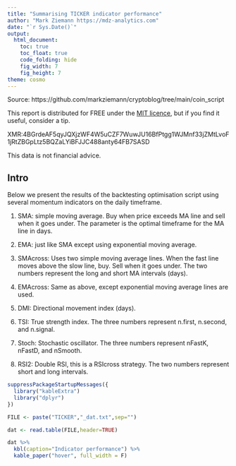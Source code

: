 ```yaml
---
title: "Summarising TICKER indicator performance"
author: "Mark Ziemann https://mdz-analytics.com"
date: "`r Sys.Date()`"
output:
  html_document:
    toc: true
    toc_float: true
    code_folding: hide
    fig_width: 7
    fig_height: 7
theme: cosmo
---
```


Source: https://github.com/markziemann/cryptoblog/tree/main/coin_script

This report is distributed for FREE under the [MIT licence](https://github.com/markziemann/cryptoblog/blob/main/LICENSE),
but if you find it useful, consider a tip.

XMR:4BGrdeAF5qyJQXjzWF4W5uCZF7WuwJU16BfPtgg1WJMnf33jZMtLvoF1jRtZBGpLtz5BQZaLYiBFJJC488anty64FB7SASD

This data is not financial advice.

## Intro

Below we present the results of the backtesting optimisation script using
several momentum indicators on the daily timeframe.

1. SMA: simple moving average. Buy when price exceeds MA line and sell when
it goes under. The parameter is the optimal timeframe for the MA line in days.

2. EMA: just like SMA except using exponential moving average.

3. SMAcross: Uses two simple moving average lines. When the fast line moves
above the slow line, buy. Sell when it goes under. The two numbers represent
the long and short MA intervals (days).

4. EMAcross: Same as above, except exponential moving average lines are used.

5. DMI: Directional movement index (days).

6. TSI: True strength index. The three numbers represent n.first, n.second,
and n.signal.

7. Stoch: Stochastic oscillator. The three numbers represent nFastK, nFastD,
and nSmooth.

8. RSI2: Double RSI, this is a RSIcross strategy. The two numbers represent
short and long intervals.

```r

suppressPackageStartupMessages({
  library("kableExtra")
  library("dplyr")
})

FILE <- paste("TICKER","_dat.txt",sep="")

dat <- read.table(FILE,header=TRUE)

dat %>%
  kbl(caption="Indicator performance") %>%
  kable_paper("hover", full_width = F)

```

